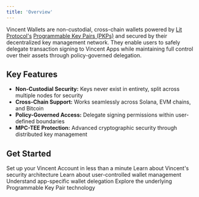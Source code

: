 ```yaml
---
title: 'Overview'
---
```


Vincent Wallets are non-custodial, cross-chain wallets powered by [Lit Protocol's](https://litprotocol.com) [Programmable Key Pairs (PKPs)](https://developer.litprotocol.com/user-wallets/pkps/overview) and secured by their decentralized key management network. They enable users to safely delegate transaction signing to Vincent Apps while maintaining full control over their assets through policy-governed delegation.

## Key Features

- **Non-Custodial Security:** Keys never exist in entirety, split across multiple nodes for security
- **Cross-Chain Support:** Works seamlessly across Solana, EVM chains, and Bitcoin
- **Policy-Governed Access:** Delegate signing permissions within user-defined boundaries
- **MPC-TEE Protection:** Advanced cryptographic security through distributed key management

## Get Started

<Columns cols={2}>
  <Card title="Create Wallet" icon="wallet" href="https://dashboard.heyvincent.ai/developer/dashboard" color="#FF4205">
    Set up your Vincent Account in less than a minute
  </Card>
  <Card title="Security Model" icon="shield" href="/concepts/introduction/security" color="#FF4205">
    Learn about Vincent's security architecture
  </Card>
</Columns>
<Columns cols={3}>
  <Card title="User Accounts" icon="user" href="/concepts/wallets/user-accounts" color="#FF4205">
    Learn about user-controlled wallet management
  </Card>
  <Card title="Agent Wallets" icon="wallet" href="/concepts/wallets/agent-wallets" color="#FF4205">
    Understand app-specific wallet delegation
  </Card>
  <Card title="PKPs Overview" icon="key" href="https://developer.litprotocol.com/user-wallets/pkps/overview" color="#FF4205">
    Explore the underlying Programmable Key Pair technology
  </Card>
</Columns>
